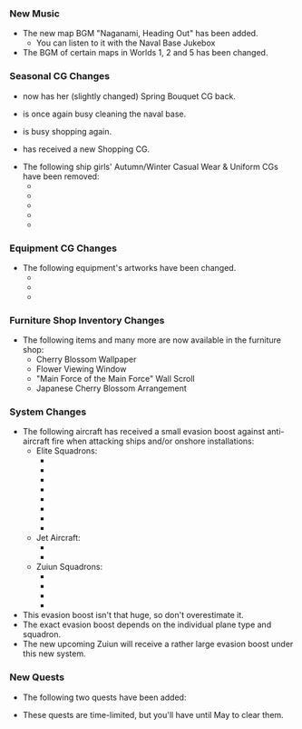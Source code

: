 {{Update|pagename={{{pagename|}}}
|banner=Wikia_2019_March_22nd_Banner.png
|live = true
}}

===New Music===
*The new map BGM "Naganami, Heading Out" has been added.
**You can listen to it with the Naval Base Jukebox
*The BGM of certain maps in Worlds 1, 2 and 5 has been changed.

===Seasonal CG Changes===
{{SeasonalGallery|slideshow=true|Naganami/Spring Bouquet 2019|Naganami/Kai Ni Spring Bouquet 2019|Yamato/Cleaning|Haruna/Shopping|Umikaze/Shopping}}
* {{ShipLink|Naganami}} now has her (slightly changed) Spring Bouquet CG back.
* {{ShipLink|Yamato}} is once again busy cleaning the naval base.
* {{ShipLink|Haruna}} is busy shopping again.
* {{ShipLink|Umikaze}} has received a new Shopping CG.
*The following ship girls' Autumn/Winter Casual Wear & Uniform CGs have been removed:
** {{ShipLink|Souryuu}}
** {{ShipLink|Sendai}}
** {{ShipLink|Shiranui}}
** {{ShipLink|Asagumo}}
** {{ShipLink|Yamagumo}}

===Equipment CG Changes===
* The following equipment's artworks have been changed.
** {{EquipmentLink|Tenzan}}
** {{EquipmentLink|Shinden Kai}}
** {{EquipmentLink|Type 97 Torpedo Bomber (Murata Squadron)}}

===Furniture Shop Inventory Changes===
* The following items and many more are now available in the furniture shop:
** Cherry Blossom Wallpaper
** Flower Viewing Window
** "Main Force of the Main Force" Wall Scroll
** Japanese Cherry Blossom Arrangement

===System Changes===
* The following aircraft has received a small evasion boost against anti-aircraft fire when attacking ships and/or onshore installations:
** Elite Squadrons:
*** {{EquipmentLink|Type 97 Torpedo Bomber (Murata Squadron)}}
*** {{EquipmentLink|Tenzan Model 12 (Murata Squadron)}}
*** {{EquipmentLink|Type 97 Torpedo Bomber (Tomonaga Squadron)}}
*** {{EquipmentLink|Tenzan Model 12 (Tomonaga Squadron)}}
*** {{EquipmentLink|Type 99 Dive Bomber (Egusa Squadron)}}
*** {{EquipmentLink|Suisei (Egusa Squadron)}}
*** {{EquipmentLink|Zero Fighter Model 62 (Fighter-bomber / Iwai Squadron)}}
*** {{EquipmentLink|Type 1 Land-based Attack Aircraft (Nonaka Squadron)}}
** Jet Aircraft:
*** {{EquipmentLink|Jet Keiun Kai}}
*** {{EquipmentLink|Kikka Kai}}
** Zuiun Squadrons:
*** {{EquipmentLink|Zuiun (634 Air Group)}}
*** {{EquipmentLink|Zuiun Model 12}}
*** {{EquipmentLink|Zuiun Model 12 (634 Air Group)}}
*** {{EquipmentLink|Zuiun (634 Air Group/Skilled)}}
* This evasion boost isn't that huge, so don't overestimate it.
* The exact evasion boost depends on the individual plane type and squadron.
* The new upcoming Zuiun will receive a rather large evasion boost under this new system.

===New Quests===
*The following two quests have been added:
{{QuestList|
{{Quest
|ID = SB43
|Use_ID = B1
|Title_JP = 春の海上警備行動！艦隊、抜錨せよ！ 
|Title_EN = Guarding the Calm Spring Sea! Fleet, Weigh Anchor!
|Requirements =  Sortie a fleet with a [[CL|Light Cruiser]]/[[CVL|Light Aircraft Carrier]]/[[AV|Seaplane Tender]] as flagship, 4 [[DD|Destroyers]]/[[DE|Coastal Defense Ships]], and up to 1 additional ship to Worlds [[1-1]], [[1-2]], [[1-3]] and [[1-4]]. Obtain a S-rank at each boss node.
|Rewards_RSC = 250 / 250 / 0 / 250
|Rewards_Items = '''choice between'''<br>[[File:Food supply ship irako.png|30px|link=Fatigue]][[Fatigue#Food_Supply_Ship_.22Irako.22|"Irako"]] x2<br>'''or'''<br>[[File:Instant repair 2.png|30px|link=Tutorial:_FAQ#What_are_buckets.3F]] x4<br>'''then choice between'''<br>[[File:Furniture fairy.png|30px|link=Furniture]][[Furniture|Furniture Fairy]] x1<br>'''or'''<br>[[File:Food supply ship mamiya.png|30px|link=Fatigue]][[Glossary#Food_supply_ship_Mamiya|"Mamiya"]] x1
|Note = Requires: ??
}}
{{Quest
|ID = SB44
|Use_ID = B1
|Title_JP = 春！「三一駆」旗艦「長波」、出撃せよ！
|Title_EN = Spring! DesDiv 31 Flagship "Naganami", Sortie!
|Requirements = Sortie a fleet with {{ShipLink|Naganami}} as flagship, 3 of {{ShipLink|Takanami}}, {{ShipLink|Okinami}}, {{ShipLink|Kishinami}} or {{ShipLink|Asashimo}}, and up to 2 additonal ships to Worlds [[2-1]], [[2-2]] and [[5-4]]. Obtain a S-rank '''twice''' at the [[2-1]] and [[2-2]] boss nodes. Obtain an A-rank (or greater) '''once''' at the [[5-4]] boss node.
|Rewards_RSC = 310 / 310 / 2019 / 0
|Rewards_Items = '''choice between'''<br>[[File:Present box.png|30px|link=Present_Box]][[Present Box|"Present Box"]] x1<br>'''or'''<br>[[File:Furniture box large.jpg|30px|link=Furniture]] x3<br>'''then choice between'''<br>{{EquipmentLink|New Model Gun Mount Improvement Material|text=true|image=30px}} x2<br>'''or'''<br>[[File:Medal.png|30px|link=Medal]] x1<br>'''or'''<br>{{EquipmentLink|Action Report|text=true|image=30px}} x1
|Note = Requires: [[#C2|C2]], ??
}}
}}
* These quests are time-limited, but you'll have until May to clear them.

{{Update/Footer|pagename={{{pagename|}}}
|teaser_1 = Teaser-2019-03-06-A.png
}}